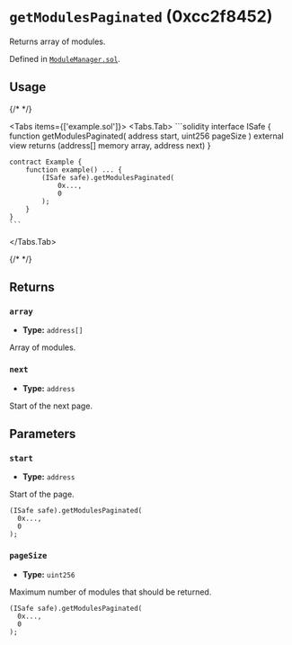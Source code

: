 


<LegacyCallout />

# `getModulesPaginated` (0xcc2f8452)



Returns array of modules.




Defined in [`ModuleManager.sol`](https://github.com/safe-global/safe-smart-account/tree/v1.3.0/contracts/base/ModuleManager.sol#L114).


## Usage

{/* <!-- vale off --> */}

<Tabs items={['example.sol']}>
  <Tabs.Tab>
    ```solidity
    interface ISafe {
        function getModulesPaginated(
            address start,
            uint256 pageSize
        ) external view returns (address[] memory array, address next)
    }

    contract Example {
        function example() ... {
            (ISafe safe).getModulesPaginated(
                0x...,
                0
            );
        }
    }
    ```
  </Tabs.Tab>
</Tabs>

{/* <!-- vale on --> */}

## Returns

### `array`

  - **Type:** `address[]`

  Array of modules.


### `next`

  - **Type:** `address`

  Start of the next page.




## Parameters

### `start`

  - **Type:** `address`

  Start of the page.

  ```solidity focus=2
  (ISafe safe).getModulesPaginated(
    0x...,
    0
  );
  ```


### `pageSize`

  - **Type:** `uint256`

  Maximum number of modules that should be returned.

  ```solidity focus=3
  (ISafe safe).getModulesPaginated(
    0x...,
    0
  );
  ```





